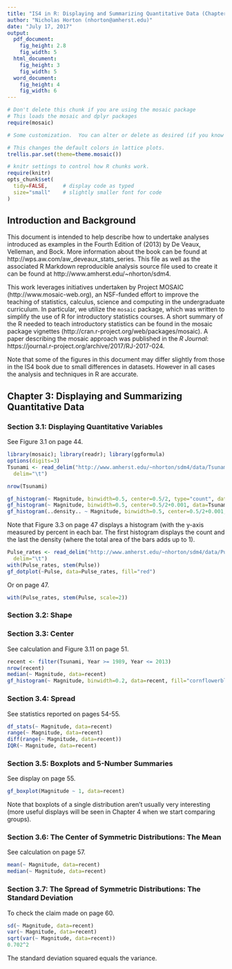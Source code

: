 ```yaml
---
title: "IS4 in R: Displaying and Summarizing Quantitative Data (Chapter 3)"
author: "Nicholas Horton (nhorton@amherst.edu)"
date: "July 17, 2017"
output: 
  pdf_document:
    fig_height: 2.8
    fig_width: 5
  html_document:
    fig_height: 3
    fig_width: 5
  word_document:
    fig_height: 4
    fig_width: 6
---
```



```r
# Don't delete this chunk if you are using the mosaic package
# This loads the mosaic and dplyr packages
require(mosaic)
```

```r
# Some customization.  You can alter or delete as desired (if you know what you are doing).

# This changes the default colors in lattice plots.
trellis.par.set(theme=theme.mosaic())  

# knitr settings to control how R chunks work.
require(knitr)
opts_chunk$set(
  tidy=FALSE,     # display code as typed
  size="small"    # slightly smaller font for code
)
```

## Introduction and Background 

This document is intended to help describe how to undertake analyses introduced 
as examples in the Fourth Edition of \emph{Intro Stats} (2013) by De Veaux, Velleman, and Bock.
More information about the book can be found at http://wps.aw.com/aw_deveaux_stats_series.  This file as well as the associated R Markdown reproducible analysis source file used to create it can be found at http://www.amherst.edu/~nhorton/sdm4.

This work leverages initiatives undertaken by Project MOSAIC (http://www.mosaic-web.org), an NSF-funded effort to improve the teaching of statistics, calculus, science and computing in the undergraduate curriculum. In particular, we utilize the `mosaic` package, which was written to simplify the use of R for introductory statistics courses. A short summary of the R needed to teach introductory statistics can be found in the mosaic package vignettes (http://cran.r-project.org/web/packages/mosaic). A paper describing the mosaic approach was published in the *R Journal*: https://journal.r-project.org/archive/2017/RJ-2017-024.

Note that some of the figures in this document may differ slightly from those in the IS4 book due to small differences in datasets. However in all cases the analysis and techniques in R are accurate.

## Chapter 3: Displaying and Summarizing Quantitative Data

### Section 3.1: Displaying Quantitative Variables

See Figure 3.1 on page 44.

```r
library(mosaic); library(readr); library(ggformula)
options(digits=3)
Tsunami <- read_delim("http://www.amherst.edu/~nhorton/sdm4/data/Tsunami_Earthquakes.txt", 
  delim="\t")
```
```r
nrow(Tsunami)
```


```r
gf_histogram(~ Magnitude, binwidth=0.5, center=0.5/2, type="count", data=Tsunami,fill="orange")
gf_histogram(~ Magnitude, binwidth=0.5, center=0.5/2+0.001, data=Tsunami,fill="indianred2")
gf_histogram(..density.. ~ Magnitude, binwidth=0.5, center=0.5/2+0.001, data=Tsunami,fill="lightblue3")
```

Note that Figure 3.3 on page 47 displays a histogram (with the y-axis measured by percent in each bar.  The first histogram displays the count and the last the density (where the total area of the bars adds up to 1).

```r
Pulse_rates <- read_delim("http://www.amherst.edu/~nhorton/sdm4/data/Pulse_rates.txt",
  delim="\t")
with(Pulse_rates, stem(Pulse))
gf_dotplot(~Pulse, data=Pulse_rates, fill="red")
```

Or on page 47.

```r
with(Pulse_rates, stem(Pulse, scale=2))
```

### Section 3.2: Shape


### Section 3.3: Center

See calculation and Figure 3.11 on page 51.

```r
recent <- filter(Tsunami, Year >= 1989, Year <= 2013)
nrow(recent)   
median(~ Magnitude, data=recent)
gf_histogram(~ Magnitude, binwidth=0.2, data=recent, fill="cornflowerblue")
```


### Section 3.4: Spread

See statistics reported on pages 54-55.

```r
df_stats(~ Magnitude, data=recent)
range(~ Magnitude, data=recent)
diff(range(~ Magnitude, data=recent))
IQR(~ Magnitude, data=recent)
```

### Section 3.5: Boxplots and 5-Number Summaries

See display on page 55.
```r
gf_boxplot(Magnitude ~ 1, data=recent)
```

Note that boxplots of a single distribution aren't usually very interesting (more useful displays will be seen in Chapter 4 when we start comparing groups).

### Section 3.6: The Center of Symmetric Distributions: The Mean

See calculation on page 57.

```r
mean(~ Magnitude, data=recent)
median(~ Magnitude, data=recent)
```

### Section 3.7: The Spread of Symmetric Distributions: The Standard Deviation

To check the claim made on page 60.

```r
sd(~ Magnitude, data=recent)
var(~ Magnitude, data=recent)
sqrt(var(~ Magnitude, data=recent))
0.702^2
```

The standard deviation squared equals the variance.
